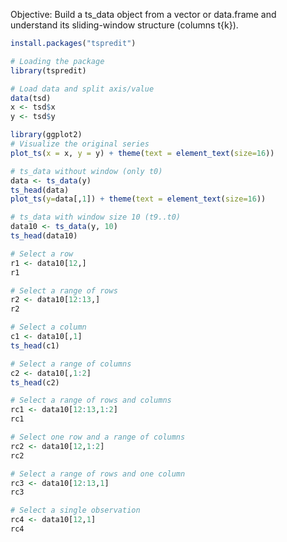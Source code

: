 Objective: Build a ts_data object from a vector or data.frame and understand its sliding-window structure (columns t{k}).

```r
install.packages("tspredit")

# Loading the package
library(tspredit) 
```

```r
# Load data and split axis/value
data(tsd)
x <- tsd$x
y <- tsd$y
```

```r
library(ggplot2)
# Visualize the original series
plot_ts(x = x, y = y) + theme(text = element_text(size=16))
```

```r
# ts_data without window (only t0)
data <- ts_data(y)
ts_head(data)
plot_ts(y=data[,1]) + theme(text = element_text(size=16))
```

```r
# ts_data with window size 10 (t9..t0)
data10 <- ts_data(y, 10)
ts_head(data10)
```

```r
# Select a row
r1 <- data10[12,]
r1
```

```r
# Select a range of rows
r2 <- data10[12:13,]
r2
```

```r
# Select a column
c1 <- data10[,1]
ts_head(c1)
```

```r
# Select a range of columns
c2 <- data10[,1:2]
ts_head(c2)
```

```r
# Select a range of rows and columns
rc1 <- data10[12:13,1:2]
rc1
```

```r
# Select one row and a range of columns
rc2 <- data10[12,1:2]
rc2
```

```r
# Select a range of rows and one column
rc3 <- data10[12:13,1]
rc3
```

```r
# Select a single observation
rc4 <- data10[12,1]
rc4
```

